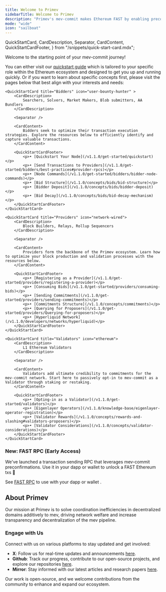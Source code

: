 ```yaml
---
title: Welcome to Primev
sidebarTitle: Welcome to Primev
description: "Primev's mev-commit makes Ethereum FAST by enabling preconfirmations and new types of mev using an encrypted mempool, enhancing yield for opted-in validators."
mode: "wide"
icon: "sailboat"
---
```


  QuickStartCard,
  CardDescription,
  Separator,
  CardContent,
  QuickStartCardFooter,
} from "/snippets/quick-start-card.mdx";

Welcome to the starting point of your mev-commit journey!  
  
You can either visit our [quickstart guide](/v1.1.0/get-started/quickstart) which is tailored to your specific role within the Ethereum ecosystem and designed to get you up and running quickly.
Or if you want to learn about specific concepts first, please visit the pages below that best align with your interests and needs:

<CardGroup cols={3}>

    <QuickStartCard title="Bidders" icon="user-bounty-hunter" >
        <CardDescription>
            Searchers, Solvers, Market Makers, Blob submitters, AA Bundlers
        </CardDescription>

        <Separator />

        <CardContent>
            Bidders seek to optimize their transaction execution strategies. Explore the resources below to efficiently identify and capture valuable transactions.
        </CardContent>

        <QuickStartCardFooter>
            <p>• [Quickstart Your Node](/v1.1.0/get-started/quickstart)</p>
            <p>• [Send Transactions to Providers](/v1.1.0/get-started/bidders/best-practices#provider-rpcs)</p>
            <p>• [Node Commands](/v1.1.0/get-started/bidders/bidder-node-commands)</p>
            <p>• [Bid Structure](/v1.1.0/concepts/bids/bid-structure)</p>
            <p>• [Bidder Deposit](/v1.1.0/concepts/bids/bidder-deposit)</p>
            <p>• [Bid Decay](/v1.1.0/concepts/bids/bid-decay-mechanism)</p>
        </QuickStartCardFooter>
    </QuickStartCard>

    <QuickStartCard title="Providers" icon="network-wired">
        <CardDescription>
            Block Builders, Relays, Rollup Sequencers
        </CardDescription>

        <Separator />

        <CardContent>
            Providers form the backbone of the Primev ecosystem. Learn how to optimize your block production and validation processes with the resources below.
        </CardContent>

        <QuickStartCardFooter>
            <p>• [Registering as a Provider](/v1.1.0/get-started/providers/registering-a-provider)</p>
            <p>• [Consuming Bids](/v1.1.0/get-started/providers/consuming-bids)</p>
            <p>• [Sending Commitments](/v1.1.0/get-started/providers/sending-commitments)</p>
            <p>• [Commitments Structure](/v1.1.0/concepts/commitments)</p>
            <p>• [Querying for Proposers](/v1.1.0/get-started/providers/Querying-for-proposers)</p>
            <p>• [Hyperliquid Network](/v1.1.0/developers/networks/hyperliquid)</p>
        </QuickStartCardFooter>
    </QuickStartCard>

    <QuickStartCard title="Validators" icon="ethereum">
        <CardDescription>
            L1 Ethereum Validators
        </CardDescription>

        <Separator />

        <CardContent>
            Validators add ultimate credibility to commitments for the mev-commit network. Start here to passively opt-in to mev-commit as a Validator through staking or restaking.
        </CardContent>

        <QuickStartCardFooter>
            <p>• [Opting-in as a Validator](/v1.1.0/get-started/validators)</p>
            <p>• [Eigenlayer Operators](/v1.1.0/knowledge-base/eigenlayer-operator-registration)</p>
            <p>• [Validator Rewards](/v1.1.0/concepts/rewards-and-slashing#validators-proposers)</p>
            <p>• [Validator Considerations](/v1.1.0/concepts/validator-considerations)</p>
        </QuickStartCardFooter>
    </QuickStartCard>

</CardGroup>

### New: FAST RPC (Early Access)

We've launched a transaction sending RPC that leverages mev-commit preconfirmations. Use it in your dapp or wallet to unlock a FAST Ethereum txs 🎉

See [FAST RPC](/v1.1.0/get-started/fast-rpc) to use with your dapp or wallet
.

## About Primev

Our mission at Primev is to solve coordination inefficiencies in decentralized domains additively to mev, driving network welfare and increase transparency and decentralization of the mev pipeline.

### Engage with Us

Connect with us on various platforms to stay updated and get involved:

- **X**: Follow us for real-time updates and announcements [here](https://x.com/primev_xyz).
- **Github**: Track our progress, contribute to our open-source projects, and explore our repositories [here](https://github.com/primev).
- **Mirror**: Stay informed with our latest articles and research papers [here](https://mirror.xyz/preconf.eth).

Our work is open-source, and we welcome contributions from the community to enhance and expand our ecosystem.
